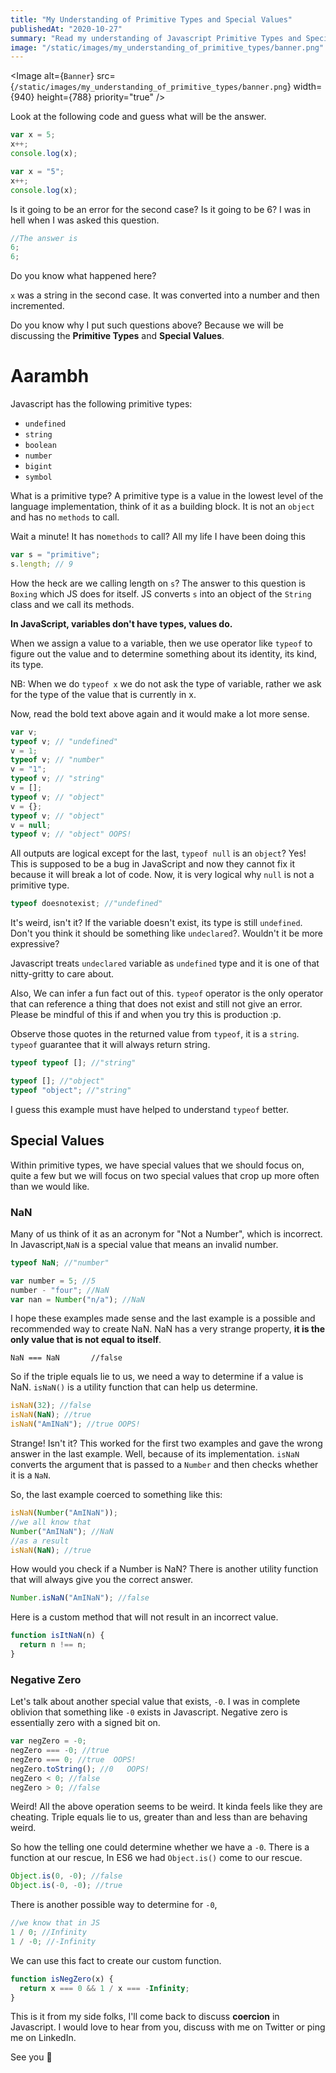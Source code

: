 ```yaml
---
title: "My Understanding of Primitive Types and Special Values"
publishedAt: "2020-10-27"
summary: "Read my understanding of Javascript Primitive Types and Special values, have a chat with me if you want to add something."
image: "/static/images/my_understanding_of_primitive_types/banner.png"
---
```


<Image
    alt={`Banner`}
    src={`/static/images/my_understanding_of_primitive_types/banner.png`}
    width={940}
    height={788}
    priority="true"
/>

Look at the following code and guess what will be the answer.

```js
var x = 5;
x++;
console.log(x);

var x = "5";
x++;
console.log(x);
```

Is it going to be an error for the second case? Is it going to be 6?
I was in hell when I was asked this question.

```js
//The answer is
6;
6;
```

Do you know what happened here?

`x` was a string in the second case. It was converted into a number and then incremented.

Do you know why I put such questions above? Because we will be discussing the **Primitive Types** and **Special Values**.

# Aarambh

Javascript has the following primitive types:

- `undefined`
- `string`
- `boolean`
- `number`
- `bigint`
- `symbol`

What is a primitive type?
A primitive type is a value in the lowest level of the language implementation, think of it as a building block. It is not an `object` and has no `methods` to call.

Wait a minute! It has no`methods` to call? All my life I have been doing this

```js
var s = "primitive";
s.length; // 9
```

How the heck are we calling length on `s`? The answer to this question is `Boxing` which JS does for itself. JS converts `s` into an object of the `String` class and we call its methods.

**In JavaScript, variables don't have types, values do.**

When we assign a value to a variable, then we use operator like `typeof` to figure out the value and to determine something about its identity, its kind, its type.

NB: When we do `typeof x` we do not ask the type of variable, rather we ask for the type of the value that is currently in x.

Now, read the bold text above again and it would make a lot more sense.

```js
var v;
typeof v; // "undefined"
v = 1;
typeof v; // "number"
v = "1";
typeof v; // "string"
v = [];
typeof v; // "object"
v = {};
typeof v; // "object"
v = null;
typeof v; // "object" OOPS!
```

All outputs are logical except for the last, `typeof null` is an `object`? Yes! This is supposed to be a bug in JavaScript and now they cannot fix it because it will break a lot of code. Now, it is very logical why `null` is not a primitive type.

```js
typeof doesnotexist; //"undefined"
```

It's weird, isn't it? If the variable doesn't exist, its type is still `undefined`. Don't you think it should be something like `undeclared`?. Wouldn't it be more expressive?

Javascript treats `undeclared` variable as `undefined` type and it is one of that nitty-gritty to care about.

Also, We can infer a fun fact out of this. `typeof` operator is the only operator that can reference a thing that does not exist and still not give an error. Please be mindful of this if and when you try this is production :p.

Observe those quotes in the returned value from `typeof`, it is a `string`. `typeof` guarantee that it will always return string.

```js
typeof typeof []; //"string"
```

```js
typeof []; //"object"
typeof "object"; //"string"
```

I guess this example must have helped to understand `typeof` better.

## Special Values

Within primitive types, we have special values ​​that we should focus on, quite a few but we will focus on two special values ​​that crop up more often than we would like.

### NaN

Many of us think of it as an acronym for "Not a Number", which is incorrect. In Javascript,`NaN` is a special value that means an invalid number.

```js
typeof NaN; //"number"
```

```js
var number = 5; //5
number - "four"; //NaN
var nan = Number("n/a"); //NaN
```

I hope these examples made sense and the last example is a possible and recommended way to create NaN.
NaN has a very strange property, **it is the only value that is not equal to itself**.

```JS
NaN === NaN       //false
```

So if the triple equals lie to us, we need a way to determine if a value is NaN. `isNaN()` is a utility function that can help us determine.

```js
isNaN(32); //false
isNaN(NaN); //true
isNaN("AmINaN"); //true OOPS!
```

Strange! Isn't it? This worked for the first two examples and gave the wrong answer in the last example. Well, because of its implementation. `isNaN` converts the argument that is passed to a `Number` and then checks whether it is a `NaN`.

So, the last example coerced to something like this:

```js
isNaN(Number("AmINaN"));
//we all know that
Number("AmINaN"); //NaN
//as a result
isNaN(NaN); //true
```

How would you check if a Number is NaN?
There is another utility function that will always give you the correct answer.

```js
Number.isNaN("AmINaN"); //false
```

Here is a custom method that will not result in an incorrect value.

```js
function isItNaN(n) {
  return n !== n;
}
```

### Negative Zero

Let's talk about another special value that exists, `-0`. I was in complete oblivion that something like `-0` exists in Javascript. Negative zero is essentially zero with a signed bit on.

```js
var negZero = -0;
negZero === -0; //true
negZero === 0; //true  OOPS!
negZero.toString(); //0   OOPS!
negZero < 0; //false
negZero > 0; //false
```

Weird! All the above operation seems to be weird. It kinda feels like they are cheating. Triple equals lie to us, greater than and less than are behaving weird.

So how the telling one could determine whether we have a `-0`. There is a function at our rescue, In ES6 we had `Object.is()` come to our rescue.

```js
Object.is(0, -0); //false
Object.is(-0, -0); //true
```

There is another possible way to determine for `-0`,

```js
//we know that in JS
1 / 0; //Infinity
1 / -0; //-Infinity
```

We can use this fact to create our custom function.

```js
function isNegZero(x) {
  return x === 0 && 1 / x === -Infinity;
}
```

This is it from my side folks, I'll come back to discuss **coercion** in Javascript. I would love to hear from you, discuss with me on Twitter or ping me on LinkedIn.

See you 👋
